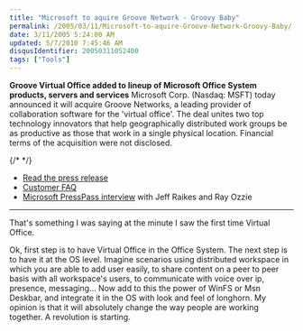 ```yaml
---
title: "Microsoft to aquire Groove Network - Groovy Baby"
permalink: /2005/03/11/Microsoft-to-aquire-Groove-Network-Groovy-Baby/
date: 3/11/2005 5:24:00 AM
updated: 5/7/2010 7:45:46 AM
disqusIdentifier: 20050311052400
tags: ["Tools"]
---
```

**Groove Virtual Office added to lineup of Microsoft Office System products, servers and services** Microsoft Corp. (Nasdaq: MSFT) today announced it will acquire Groove Networks, a leading provider of collaboration software for the 'virtual office'. The deal unites two top technology innovators that help geographically distributed work groups be as productive as those that work in a single physical location. Financial terms of the acquisition were not disclosed.   

{/* <!-- more --> */}

* [Read the press release](/PressRelease.cfm?pagename=Press_Mar102005)
* [Customer FAQ](/link?pagename=ms_faq)
* [Microsoft PressPass interview](http://www.microsoft.com/presspass/features/2005/mar05/03-10GrooveQA.asp) with Jeff Raikes and Ray Ozzie 

* * *

That's something I was saying at the minute I saw the first time Virtual Office.  

Ok, first step is to have Virtual Office in the Office System. The next step is to have it at the OS level. Imagine scenarios using distributed workspace in which you are able to add user easily, to share content on a peer to peer basis with all workspace's users, to communicate with voice over ip, presence, messaging... Now add to this the power of WinFS or Msn Deskbar, and integrate it in the OS with look and feel of longhorn. My opinion is that it will absolutely change the way people are working together. A revolution is starting.
